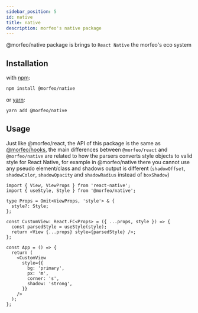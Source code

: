 ```yaml
---
sidebar_position: 5
id: native
title: native
description: morfeo's native package
---
```


@morfeo/native package is brings to `React Native` the morfeo's eco system

## Installation

with [npm](https://www.npmjs.com/package/@morfeo/native):

```bash
npm install @morfeo/native
```

or [yarn](https://yarn.pm/@morfeo/native):

```bash
yarn add @morfeo/native
```

## Usage

Just like @morfeo/react, the API of this package is the same as [@morfeo/hooks](./hooks.mdx), the main differences between `@morfeo/react` and `@morfeo/native` are related to how the parsers converts style objects to valid style for React Native, for example in @morfeo/native there you cannot use any pseudo element/class and shadows output is different (`shadowOffset`, `shadowColor`, `shadowOpacity` and `shadowRadius` instead of `boxShadow`)

```tsx
import { View, ViewProps } from 'react-native';
import { useStyle, Style } from '@morfeo/native';

type Props = Omit<ViewProps, 'style'> & {
  style?: Style;
};

const CustomView: React.FC<Props> = ({ ...props, style }) => {
  const parsedStyle = useStyle(style);
  return <View {...props} style={parsedStyle} />;
};

const App = () => {
  return (
    <CustomView
      style={{
        bg: 'primary',
        px: 'm',
        corner: 's',
        shadow: 'strong',
      }}
    />
  );
};
```
